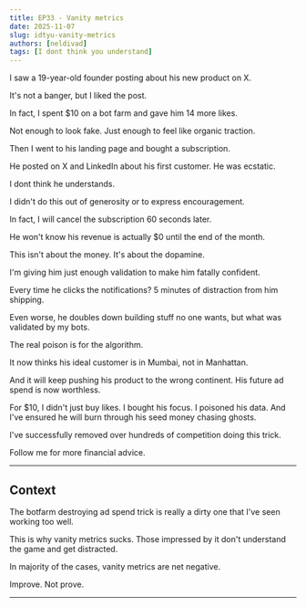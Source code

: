 ```yaml
---
title: EP33 - Vanity metrics
date: 2025-11-07
slug: idtyu-vanity-metrics
authors: [neldivad]
tags: [I dont think you understand]
---
```


I saw a 19-year-old founder posting about his new product on X.

It's not a banger, but I liked the post.

In fact, I spent $10 on a bot farm and gave him 14 more likes. 

Not enough to look fake. Just enough to feel like organic traction.

Then I went to his landing page and bought a subscription.

He posted on X and LinkedIn about his first customer. He was ecstatic.

I dont think he understands.

<!--truncate-->

I didn't do this out of generosity or to express encouragement.

In fact, I will cancel the subscription 60 seconds later.

He won't know his revenue is actually $0 until the end of the month.

This isn't about the money. It's about the dopamine.

I'm giving him just enough validation to make him fatally confident.

Every time he clicks the notifications? 5 minutes of distraction from him shipping. 

Even worse, he doubles down building stuff no one wants, but what was validated by my bots. 

The real poison is for the algorithm.

It now thinks his ideal customer is in Mumbai, not in Manhattan.

And it will keep pushing his product to the wrong continent. His future ad spend is now worthless.

For $10, I didn't just buy likes. I bought his focus. I poisoned his data. And I've ensured he will burn through his seed money chasing ghosts.

I've successfully removed over hundreds of competition doing this trick.

Follow me for more financial advice.

---
## Context

The botfarm destroying ad spend trick is really a dirty one that I've seen working too well. 

This is why vanity metrics sucks. Those impressed by it don't understand the game and get distracted. 

In majority of the cases, vanity metrics are net negative. 

Improve. Not prove. 

---
